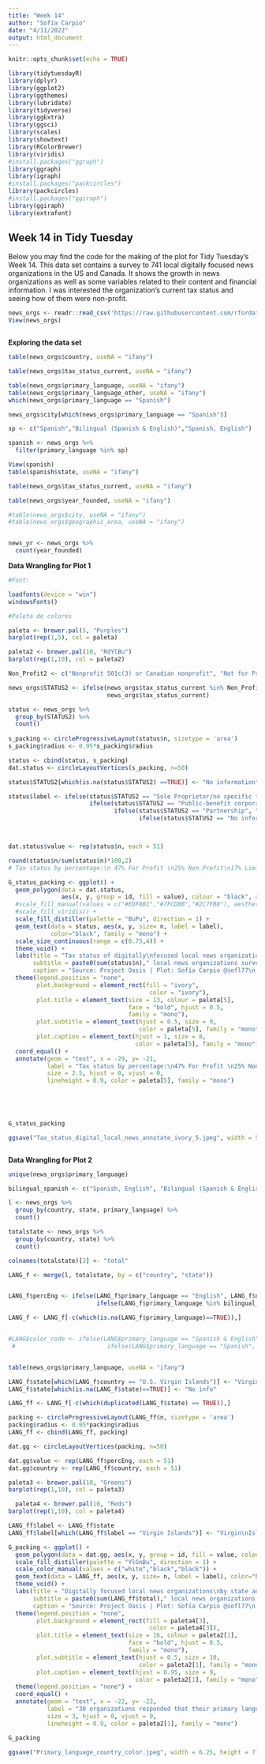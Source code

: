 ```yaml
---
title: "Week 14"
author: "Sofía Carpio"
date: "4/11/2022"
output: html_document
---
```


```r
knitr::opts_chunk$set(echo = TRUE)

library(tidytuesdayR)
library(dplyr)
library(ggplot2)
library(ggthemes)
library(lubridate)
library(tidyverse)
library(ggExtra)
library(ggsci)
library(scales)
library(showtext)
library(RColorBrewer)
library(viridis)
#install.packages("ggraph")
library(ggraph)
library(igraph)
#install.packages("packcircles")
library(packcircles)
#install.packages("ggiraph")
library(ggiraph)
library(extrafont)

```

## Week 14 in Tidy Tuesday

Below you may find the code for the making of the plot for Tidy Tuesday's Week 14. This data set contains a survey to 741 local digitally focused news organizations in the US and Canada. It shows the growth in news organizations as well as some variables related to their content and financial information. I was interested the organization's current tax status and seeing how of them were non-profit. 

```r
news_orgs <- readr::read_csv('https://raw.githubusercontent.com/rfordatascience/tidytuesday/master/data/2022/2022-04-05/news_orgs.csv')
View(news_orgs)



```

**Exploring the data set** 


```r
table(news_orgs$country, useNA = "ifany")

table(news_orgs$tax_status_current, useNA = "ifany")

table(news_orgs$primary_language, useNA = "ifany")
table(news_orgs$primary_language_other, useNA = "ifany")
which(news_orgs$primary_language == "Spanish")

news_orgs$city[which(news_orgs$primary_language == "Spanish")]

sp <- c("Spanish","Bilingual (Spanish & English)","Spanish, English")

spanish <- news_orgs %>%
  filter(primary_language %in% sp)

View(spanish)
table(spanish$state, useNA = "ifany")

table(news_orgs$tax_status_current, useNA = "ifany")

table(news_orgs$year_founded, useNA = "ifany")

#table(news_orgs$city, useNA = "ifany")
#table(news_orgs$geographic_area, useNA = "ifany")


news_yr <- news_orgs %>%
  count(year_founded)

```


**Data Wrangling for Plot 1**

```r

#Font:

loadfonts(device = "win")
windowsFonts()

#Paleta de colores

paleta <- brewer.pal(5, "Purples")
barplot(rep(1,5), col = paleta)

paleta2 <- brewer.pal(10, "RdYlBu")
barplot(rep(1,10), col = paleta2)

Non_Profit2 <- c("Nonprofit 501c(3) or Canadian nonprofit", "Not for Profit", "Under umbrella of a 501c(3)")

news_orgs$STATUS2 <- ifelse(news_orgs$tax_status_current %in% Non_Profit2, "Nonprofit",
                            news_orgs$tax_status_current)

status <- news_orgs %>%
  group_by(STATUS2) %>%
  count()
  
s_packing <- circleProgressiveLayout(status$n, sizetype = 'area')
s_packing$radius <- 0.95*s_packing$radius

status <- cbind(status, s_packing)
dat.status <- circleLayoutVertices(s_packing, n=50)

status$STATUS2[which(is.na(status$STATUS2) ==TRUE)] <- "No information"

status$label <- ifelse(status$STATUS2 == "Sole Proprietor/no specific tax status", "Sole\nProprietor/\nno specific\n tax status", 
                       ifelse(status$STATUS2 == "Public-benefit corporation","Public-\nbenefit\ncorp.",
                              ifelse(status$STATUS2 == "Partnership", "Partner-\nship", 
                                     ifelse(status$STATUS2 == "No information","No\ninfo.", status$STATUS2))))



dat.status$value <- rep(status$n, each = 51)

round(status$n/sum(status$n)*100,2)
# Tax status by percentage:\n 47% For Profit \n25% Non Profit\n17% Limited Liability Companies\n5% Sole Proprietor/no specific tax status\n3% S Corporations\n0,5% Partnerships\n0,5% Public-benefit Corporations

G_status_packing <- ggplot() +
  geom_polygon(data = dat.status, 
               aes(x, y, group = id, fill = value), colour = "black", alpha = 0.6, size = 0.5) +
  #scale_fill_manual(values = c("#EDF8B1","#7FCDBB","#2C7FB8"), aesthetics = "fill") +
  #scale_fill_viridis() +
  scale_fill_distiller(palette = "BuPu", direction = 1) +
  geom_text(data = status, aes(x, y, size= n, label = label), 
            color="black", family = "mono") +
  scale_size_continuous(range = c(0.75,4)) +
  theme_void() +
  labs(title = "Tax status of digitally\nfocused local news organizations",
       subtitle = paste0(sum(status$n)," local news organizations surveyed in the US and Canada"),
       caption = "Source: Project Oasis | Plot: Sofía Carpio @sofl77\n ") +
  theme(legend.position = "none",
        plot.background = element_rect(fill = "ivory",
                                        color = "ivory"),
        plot.title = element_text(size = 13, colour = paleta[5], 
                                  face = "bold", hjust = 0.5,
                                  family = "mono"),
        plot.subtitle = element_text(hjust = 0.5, size = 9, 
                                     color = paleta[5], family = "mono"),
        plot.caption = element_text(hjust = 1, size = 8, 
                                    color = paleta[5], family = "mono")) +
  coord_equal() +
  annotate(geom = "text", x = -29, y= -21,
           label = "Tax status by percentage:\n47% For Profit \n25% Non Profit\n17% Limited Liability Companies\n5% Sole Proprietor/no specific\ntax status\n3% S Corporations\n0,5% Partnerships\n0,5% Public-benefit Corporations",
           size = 2.5, hjust = 0, vjust = 0,
           lineheight = 0.9, color = paleta[5], family = "mono")



   
  
G_status_packing

ggsave("Tax_status_digital_local_news_annotate_ivory_5.jpeg", width = 5, height = 4.5)



```

**Data Wrangling for Plot 2**

```r

unique(news_orgs$primary_language)

bilingual_spanish <- c("Spanish, English", "Bilingual (Spanish & English)","Spanish")

l <- news_orgs %>%
  group_by(country, state, primary_language) %>%
  count()

totalstate <- news_orgs %>%
  group_by(country, state) %>%
  count()

colnames(totalstate)[3] <- "total"

LANG_f <- merge(l, totalstate, by = c("country", "state"))


LANG_f$percEng <- ifelse(LANG_f$primary_language == "English", LANG_f$n/LANG_f$total,
                         ifelse(LANG_f$primary_language %in% bilingual_spanish, 1 - (LANG_f$n/LANG_f$total),0))

LANG_f <- LANG_f[-c(which(is.na(LANG_f$primary_language)==TRUE)),]


#LANG$color_code <- ifelse(LANG$primary_language == "Spanish & English", paleta2[1],
 #                          ifelse(LANG$primary_language == "Spanish", paleta2[2], paleta2[3]))


table(news_orgs$primary_language, useNA = "ifany")

LANG_f$state[which(LANG_f$country == "U.S. Virgin Islands")] <- "Virgin Islands"
LANG_f$state[which(is.na(LANG_f$state)==TRUE)] <- "No info"

LANG_ff <- LANG_f[-c(which(duplicated(LANG_f$state) == TRUE)),]

packing <- circleProgressiveLayout(LANG_ff$n, sizetype = 'area')
packing$radius <- 0.95*packing$radius
LANG_ff <- cbind(LANG_ff, packing)

dat.gg <- circleLayoutVertices(packing, n=50)

dat.gg$value <- rep(LANG_ff$percEng, each = 51)
dat.gg$country <- rep(LANG_ff$country, each = 51)

paleta3 <- brewer.pal(10, "Greens")
barplot(rep(1,10), col = paleta3)

  paleta4 <- brewer.pal(10, "Reds")
barplot(rep(1,10), col = paleta4)

LANG_ff$label <- LANG_ff$state
LANG_ff$label[which(LANG_ff$label == "Virgin Islands")] <- "Virgin\nIslands"

G_packing <- ggplot() +
  geom_polygon(data = dat.gg, aes(x, y, group = id, fill = value, colour = country), alpha = 0.6) +
  scale_fill_distiller(palette = "YlGnBu", direction = 1) +
  scale_color_manual(values = c("white","black","black")) +
  geom_text(data = LANG_ff, aes(x, y, size= n, label = label), color="black") +
  theme_void() +
  labs(title = "Digitally focused local news organizations\nby state and primary language",
       subtitle = paste0(sum(LANG_ff$total)," local news organizations surveyed in the US and Canada"),
       caption = "Source: Project Oasis | Plot: Sofía Carpio @sofl77\n ") +
  theme(legend.position = "none",
        plot.background = element_rect(fill = paleta4[3],
                                        color = paleta4[3]),
        plot.title = element_text(size = 16, colour = paleta2[1], 
                                  face = "bold", hjust = 0.5,
                                  family = "mono"),
        plot.subtitle = element_text(hjust = 0.5, size = 10, 
                                     color = paleta2[1], family = "mono"),
        plot.caption = element_text(hjust = 0.95, size = 9, 
                                    color = paleta2[1], family = "mono")) +
  theme(legend.position = "none") +
  coord_equal() +
  annotate(geom = "text", x = -22, y= -22,
           label = "30 organizations responded that their primary language is Spanish or consider\nthemselves  bilingual (Spanish & English), which amounts to 4% of all the\ndigitally focused local news organizations surveyed. 12 of these are\nlocated in Puerto Rico.\nThe black contour indicates US states, while the white contour, Canadian\nprovinces.",
           size = 3, hjust = 0, vjust = 0,
           lineheight = 0.9, color = paleta2[1], family = "mono")

G_packing

ggsave("Primary_language_country_color.jpeg", width = 6.25, height = 7)

```


